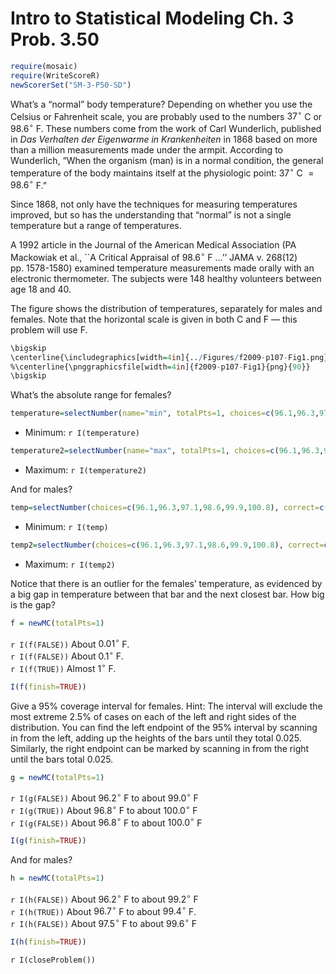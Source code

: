 Intro to Statistical Modeling Ch. 3 Prob. 3.50
========================================================
```{r include=FALSE}
require(mosaic)
require(WriteScoreR)
newScorerSet("SM-3-P50-SD")
```

What's a "normal" body temperature?  Depending on whether you
use the Celsius or Fahrenheit scale, you are probably used to the
numbers $37^\circ$ C or $98.6^\circ$ F.  These numbers come from
the work of Carl Wunderlich, published in *Das Verhalten der Eigenwarme
in Krankenheiten* in 1868 based on more than a million measurements
made under the armpit.  According to Wunderlich, "When the organism (man) is in a normal condition,
the general temperature of the body maintains itself at the
physiologic point: $37^\circ$ C $=98.6^\circ$ F."

Since 1868, not only have the techniques for measuring temperatures
improved, but so has the understanding that "normal" is not a single
temperature but a range of temperatures.

A 1992 article in the Journal of the American Medical Association (PA
Mackowiak et al., ``A Critical Appraisal of $98.6^\circ$ F ...''  JAMA
v. 268(12) pp. 1578-1580) examined temperature measurements made
orally with an electronic thermometer.  The subjects were 148 healthy
volunteers between age 18 and 40.

The figure shows the distribution of temperatures, separately for
males and females.  Note that the horizontal scale is given in both C
and F --- this problem will use F.

```{r eval=FALSE}
\bigskip
\centerline{\includegraphics[width=4in]{../Figures/f2009-p107-Fig1.png}}
%\centerline{\pnggraphicsfile[width=4in]{f2009-p107-Fig1}{png}{90}}
\bigskip
```

What's the absolute range for females?
```{r include=FALSE}
temperature=selectNumber(name="min", totalPts=1, choices=c(96.1,96.3,97.1,98.6,99.9,100.8), correct=c(96.3))
```

* Minimum: `r I(temperature)`

```{r include=FALSE}
temperature2=selectNumber(name="max", totalPts=1, choices=c(96.1,96.3,97.1,98.6,99.9,100.8), correct=c(100.8))
```
* Maximum: `r I(temperature2)` 


And for males?

```{r include=FALSE}
temp=selectNumber(choices=c(96.1,96.3,97.1,98.6,99.9,100.8), correct=c(96.1), totalPts=1, name="min1")
```
* Minimum:  `r I(temp)`

```{r include=FALSE}
temp2=selectNumber(choices=c(96.1,96.3,97.1,98.6,99.9,100.8), correct=c(99.9), totalPts=1, name="max1")
```
* Maximum: `r I(temp2)`


Notice that there is an outlier for the females' temperature, as
evidenced by a big gap in temperature between that bar and the next closest bar.  How
big is the gap?
```{r include=FALSE}
f = newMC(totalPts=1)
```

`r I(f(FALSE))` About $0.01^\circ$ F.     
`r I(f(FALSE))` About $0.1^\circ$ F.     
`r I(f(TRUE))` Almost $1^\circ$ F.

```{r include=FALSE, results="hide"}
I(f(finish=TRUE))
```


Give a 95% coverage interval for females.  Hint: The interval will
exclude the most extreme 2.5% of cases on each of the left and right
sides of the distribution.  You can find the left endpoint of the 95%
interval by scanning in from the left, adding up the heights of the
bars until they total 0.025.  Similarly, the right endpoint can be
marked by scanning in from the right until the bars total 0.025.
```{r include=FALSE}
g = newMC(totalPts=1)
```

`r I(g(FALSE))` About $96.2^\circ$ F to about $99.0^\circ$ F     
`r I(g(TRUE))` About $96.8^\circ$ F to about $100.0^\circ$ F     
`r I(g(FALSE))` About $96.8^\circ$ F to about $100.0^\circ$ F     

```{r include=FALSE, results="hide"}
I(g(finish=TRUE))
```

And for males?
```{r include=FALSE}
h = newMC(totalPts=1)
```
`r I(h(FALSE))` About $96.2^\circ$ F to about $99.2^\circ$ F     
`r I(h(TRUE))` About $96.7^\circ$ F to about  $99.4^\circ$ F.     
`r I(h(FALSE))` About $97.5^\circ$ F to about $99.6^\circ$ F

```{r include=FALSE, results="hide"}
I(h(finish=TRUE))
```

`r I(closeProblem())`





